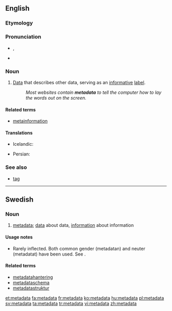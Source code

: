 ==English==
{{wikipedia}}

===Etymology===
{{prefix|meta|data}}

===Pronunciation===
* {{a|UK}} {{IPA|/ˈmɛt.əˌdeɪ.tə/}}, {{SAMPA|/"mEt.@%deI.t@/}}
* {{audio|En-us-metadata.ogg|Audio (US)}}

===Noun===
{{en-noun|-}}

# [[data|Data]] that describes other data, serving as an [[informative]] [[label]].
#:''Most websites contain '''metadata''' to tell the computer how to lay the words out on the screen.''

====Related terms====
* [[metainformation]]

====Translations====
{{trans-top|data that describes data}}
* Icelandic: {{t|is|lýsigögn|n|p}}
{{trans-mid}}
* Persian: {{t|fa|فراداده|tr=farādāde|xs=Persian}}
{{trans-bottom}}

===See also===
*[[tag]]

----

==Swedish==

===Noun===
{{sv-noun|g=c}}

# [[#English|metadata]]; [[data]] about data, [[information]] about information

====Usage notes====
* Rarely inflected. Both common gender (metadatan) and neuter (metadatat) have been used. See {{l|sv|data}}.

====Related terms====
* [[metadatahantering]]
* [[metadataschema]]
* [[metadatastruktur]]

[[et:metadata]]
[[fa:metadata]]
[[fr:metadata]]
[[ko:metadata]]
[[hu:metadata]]
[[pl:metadata]]
[[sv:metadata]]
[[ta:metadata]]
[[tr:metadata]]
[[vi:metadata]]
[[zh:metadata]]